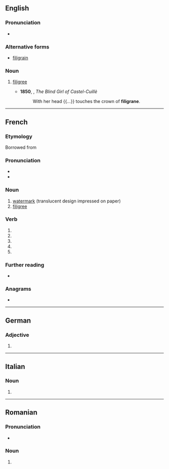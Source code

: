 {{also|filigrané}}
==English==

===Pronunciation===
* {{IPA|en|/ˈfɪlɪɡɹeɪn/}}

===Alternative forms===
* [[filigrain]]

===Noun===
{{en-noun|~}}

# {{lb|en|obsolete}} [[filigree]]
#* '''1850''', {{w|Henry Wadsworth Longfellow}}, ''The Blind Girl of Castel-Cuillè''
#*: With her head {{...}} touches the crown of '''filigrane'''.

{{Webster 1913}}

----

==French==

===Etymology===
Borrowed from {{etyl|it|fr}} {{m|it|filigrana}}

===Pronunciation===
* {{fr-IPA}}
* {{audio|fr|LL-Q150 (fra)-Jules78120-filigrane.wav|Audio}}

===Noun===
{{fr-noun|m}}

# [[watermark]] (translucent design impressed on paper)
# [[filigree]]

===Verb===
{{head|fr|verb form}}

# {{inflection of|fr|filigraner||1|s|pres|indc}}
# {{inflection of|fr|filigraner||3|s|pres|indc}}
# {{inflection of|fr|filigraner||1|s|pres|subj}}
# {{inflection of|fr|filigraner||3|s|pres|subj}}
# {{inflection of|fr|filigraner||2|s|impr}}

===Further reading===
* {{R:TLFi}}

===Anagrams===
* {{l|fr|infligera}}

----

==German==

===Adjective===
{{head|de|adjective form}}

# {{de-adj form of|filigran}}

----

==Italian==

===Noun===
{{head|it|noun form|g=f}}

# {{plural of|it|filigrana}}

----

==Romanian==

===Pronunciation===
* {{IPA|ro|[filiˈɡrane]}}

===Noun===
{{head|ro|noun form|g=n}}

# {{noun form of|ro|filigran||indef|pl}}